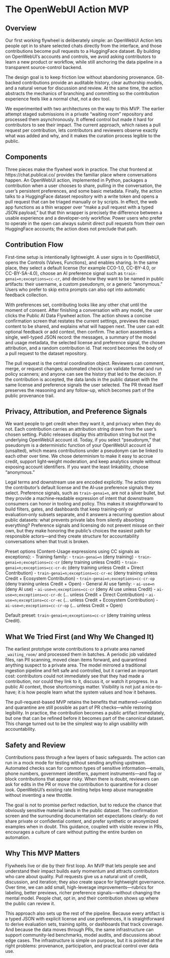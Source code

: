 # The OpenWebUI Action MVP

## Overview

Our first working flywheel is deliberately simple: an OpenWebUI Action lets people opt in to share selected chats directly from the interface, and those contributions become pull requests to a HuggingFace dataset. By building on OpenWebUI’s accounts and controls, we avoid asking contributors to learn a new product or workflow, while still anchoring the data pipeline in a transparent source-control backend.

The design goal is to keep friction low without abandoning provenance. Git-backed contributions provide an auditable history, clear authorship models, and a natural venue for discussion and review. At the same time, the action abstracts the mechanics of branching and committing so the contribution experience feels like a normal chat, not a dev tool.

We experimented with two architectures on the way to this MVP. The earlier attempt staged submissions in a private "waiting room" repository and processed them asynchronously. It offered control but made it hard for contributors to see their impact. The current approach, which raises a pull request per contribution, lets contributors and reviewers observe exactly what was added and why, and it makes the curation process legible to the public.

## Components

Three pieces make the flywheel work in practice. The chat frontend at https://chat.publicai.co/ provides the familiar place where conversations happen. An OpenWebUI action, implemented in Python, packages a contribution when a user chooses to share, pulling in the conversation, the user’s persistent preferences, and some basic metadata. Finally, the action talks to a HuggingFace dataset repository with a write token and opens a pull request that can be triaged manually or by scripts. In effect, the web app functions as a thin wrapper over "make a pull request with a typed JSON payload," but that thin wrapper is precisely the difference between a usable experience and a developer-only workflow. Power users who prefer to operate in the open can always submit direct pull requests from their own HuggingFace accounts; the action does not preclude that path.

## Contribution Flow

First-time setup is intentionally lightweight. A user signs in to OpenWebUI, opens the Controls (Valves, Functions), and enables sharing. In the same place, they select a default license (for example CC0-1.0, CC-BY-4.0, or CC-BY-SA-4.0), choose an AI preference signal such as `train-genai=n;exceptions=cc-cr`, and decide how they want to be named in public artifacts: their username, a custom pseudonym, or a generic “anonymous.” Users who prefer to skip extra prompts can also opt into automatic feedback collection.

With preferences set, contributing looks like any other chat until the moment of consent. After finishing a conversation with any model, the user clicks the Public AI Data Flywheel action. The action shows a concise confirmation screen that restates the current settings, previews the exact content to be shared, and explains what will happen next. The user can edit optional feedback or add context, then confirm. The action assembles a single, well-typed JSON record: the messages, a summary of the model and usage metadata, the selected license and preference signal, the chosen attribution, and a random contribution id. That record becomes the body of a pull request to the dataset repository.

The pull request is the central coordination object. Reviewers can comment, merge, or request changes; automated checks can validate format and run policy scanners; and anyone can see the history that led to the decision. If the contribution is accepted, the data lands in the public dataset with the same license and preference signals the user selected. The PR thread itself preserves the reasoning and any follow-up, which becomes part of the public provenance trail.

## Privacy, Attribution, and Preference Signals

We want people to get credit when they want it, and privacy when they do not. Each contribution carries an attribution string drawn from the user’s chosen setting. Public releases display this attribution string but not the underlying OpenWebUI account id. Today, if you select “pseudonym,” that pseudonym is a deterministic function of your OpenWebUI account id (unsalted), which means contributions under a pseudonym can be linked to each other over time. We chose determinism to make it easy to accrue credit, support light‑weight moderation, and keep analytics simple without exposing account identifiers. If you want the least linkability, choose “anonymous.”

Legal terms and downstream use are encoded explicitly. The action stores the contributor’s default license and the AI‑use preference signals they select. Preference signals, such as `train-genai=n`, are not a silver bullet, but they provide a machine‑readable expression of intent that downstream consumers can honor in tooling and policy. This makes it straightforward to build filters, gates, and dashboards that keep training‑only or evaluation‑only subsets separate, and it answers a recurring question about public datasets: what prevents private labs from silently absorbing everything? Preference signals and licensing do not prevent misuse on their own, but they make honoring the public’s choices the easiest path for responsible actors—and they create structure for accountability conversations when that trust is broken.

Preset options (Content-Usage expressions using CC signals as exceptions):
- Training family:
  - `train-genai=n` (deny training)
  - `train-genai=n;exceptions=cc-cr` (deny training unless Credit)
  - `train-genai=n;exceptions=cc-cr-dc` (deny training unless Credit + Direct Contribution)
  - `train-genai=n;exceptions=cc-cr-ec` (deny training unless Credit + Ecosystem Contribution)
  - `train-genai=n;exceptions=cc-cr-op` (deny training unless Credit + Open)
- General AI use family:
  - `ai-use=n` (deny AI use)
  - `ai-use=n;exceptions=cc-cr` (deny AI use unless Credit)
  - `ai-use=n;exceptions=cc-cr-dc` (… unless Credit + Direct Contribution)
  - `ai-use=n;exceptions=cc-cr-ec` (… unless Credit + Ecosystem Contribution)
  - `ai-use=n;exceptions=cc-cr-op` (… unless Credit + Open)

Default preset: `train-genai=n;exceptions=cc-cr` (deny training unless Credit).

## What We Tried First (and Why We Changed It)

The earliest prototype wrote contributions to a private area named `_waiting_room/` and processed them in batches. A periodic job validated files, ran PII scanning, moved clean items forward, and quarantined anything suspect to a private area. The model mirrored a traditional ingestion pipeline and felt safe and controlled, but it carried an important cost: contributors could not immediately see that they had made a contribution, nor could they link to it, discuss it, or watch it progress. In a public AI context, those shortcomings matter. Visibility is not just a nice-to-have; it is how people learn what the system values and how it behaves.

The pull-request-based MVP retains the benefits that mattered—validation and quarantine are still possible as part of PR checks—while restoring legibility. In practice, the contribution becomes a public artifact immediately, but one that can be refined before it becomes part of the canonical dataset. This change turned out to be the simplest way to align usability with accountability.

## Safety and Review

Contributions pass through a few layers of basic safeguards. The action can run in a mock mode for testing without sending anything upstream. Automated checks scan for common types of sensitive information—emails, phone numbers, government identifiers, payment instruments—and flag or block contributions that appear risky. When there is doubt, reviewers can ask for edits in the PR or move the contribution to quarantine for a closer look. OpenWebUI’s existing rate limiting helps keep abuse manageable without inventing a new throttle.

The goal is not to promise perfect redaction, but to reduce the chance that obviously sensitive material lands in the public dataset. The confirmation screen and the surrounding documentation set expectations clearly: do not share private or confidential content, and prefer synthetic or anonymized examples when in doubt. This guidance, coupled with visible review in PRs, encourages a culture of care without putting the entire burden on automation.

## Why This MVP Matters

Flywheels live or die by their first loop. An MVP that lets people see and understand their impact builds early momentum and attracts contributors who care about quality. Pull requests give us a natural unit of credit, discussion, and iteration; they also create space for lightweight governance. Over time, we can add small, high-leverage improvements—rubrics for labeling, better previews, richer preference signals—without changing the mental model. People chat, opt in, and their contribution shows up where the public can review it.

This approach also sets up the rest of the pipeline. Because every artifact is a typed JSON with explicit license and use preferences, it is straightforward to derive evaluation sets, training splits, or dashboards that track coverage. And because the data moves through PRs, the same infrastructure can support community-led benchmarks, model audits, and discussions about edge cases. The infrastructure is simple on purpose, but it is pointed at the right problems: provenance, participation, and practical control over data use.
